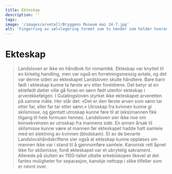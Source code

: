 ```yaml
---
title: Ekteskap
description: ''
tags:
image: '/images/arvetall/Bryggens Museum mai 24-7.jpg'
alt: 'Fingerring av sølvlegering formet som to hender som holder hverandre som symbol av forlovelse eller giftemål.'
---
```



# Ekteskap

<Blockquote 
    quote='«Det er den første arv at ektefødte barn tar arv etter sin far og ektegifte mor etter Guds og menneskenes lover.»'
    footer='Arvetallet, kapittel 7' />

<Spacer height={40}/>
<Container stil="initial side">
    Landsloven er ikke en håndbok for romantikk. Ekteskap var knyttet til en kirkelig handling, men var også en forretningsmessig avtale, og det var denne siden av ekteskapet Landsloven skulle håndtere. Bare barn født i ekteskap kunne ta første arv etter foreldrene. Det betyr at en ektefødt datter ville gå foran en sønn født utenfor ekteskap i arverekkefølgen. I Gulatingsloven styrket ikke ekteskapet arveretten på samme måte. Her står det: «Det er den første arven som sønn tar etter far, eller far tar etter sønn.» Utroskap fra kvinnen kunne gi skilsmisse, og gjentatt utroskap kunne føre til at (eks)mannen fikk tilgang til hele formuen hennes. Landsloven sier ikke noe om konsekvensen av utroskap fra mannens side. En annen årsak til skilsmisse kunne være at mannen før ekteskapet hadde hatt samleie med en slektning av kvinnen (blodskam). Et av de bevarte Landslovshåndskriftene sier også at ekteskap kunne oppløses om mannen ikke var i stand til å gjennomføre samleie. Kanonisk rett åpnet ikke for skilsmisse, fordi ekteskapet var et ubrytelig sakrament. Allerede på slutten av 1100-tallet uttalte erkebiskopen likevel at det fantes muligheter for separasjon, kanskje nettopp i slike tilfeller som er nevnt over.
</Container>

<Figure
    image="/images/arvetall/Bryggens Museum mai 24-5.jpg"
    title="Ekteskap mente også bryllupsfest som viser disse gjenstandene fra monteren i Arvetall-seksjonen i utstillingen."
    alt="Drikkehorn, brudekrone og ølbolle fra en monter i utstillingen."
>
</Figure>